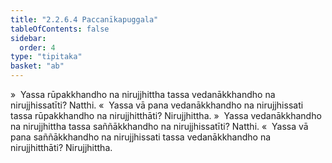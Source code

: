 ```yaml
---
title: "2.2.6.4 Paccanīkapuggala"
tableOfContents: false
sidebar:
  order: 4
type: "tipitaka"
basket: "ab"
---
```



<DynamicBreadcrumb />

<Division number="148">

<Paragraph number="803">
»  Yassa rūpakkhandho na nirujjhittha tassa vedanākkhandho na nirujjhissatīti? Natthi.
</Paragraph>

<Paragraph number="804">
«  Yassa vā pana vedanākkhandho na nirujjhissati tassa rūpakkhandho na nirujjhitthāti? Nirujjhittha.
</Paragraph>

</Division>
<Division number="149">

<Paragraph number="805">
»  Yassa vedanākkhandho na nirujjhittha tassa saññākkhandho na nirujjhissatīti? Natthi.
</Paragraph>

<Paragraph number="806">
«  Yassa vā pana saññākkhandho na nirujjhissati tassa vedanākkhandho na nirujjhitthāti? Nirujjhittha.
</Paragraph>
</Division>